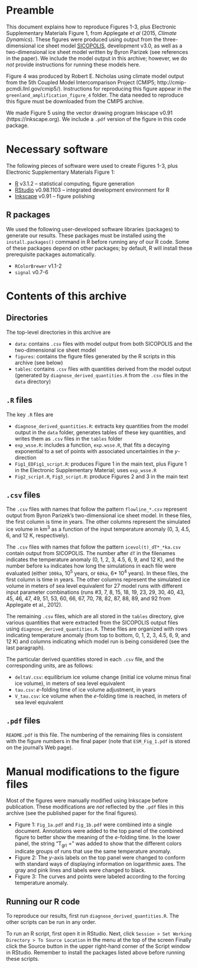 # Preamble

This document explains how to reproduce Figures 1-3, plus Electronic Supplementary Materials Figure 1, from Applegate _et al_ (2015, _Climate Dynamics_).  These figures were produced using output from the three-dimensional ice sheet model [SICOPOLIS](http://www.sicopolis.net), development v3.0, as well as a two-dimensional ice sheet model written by Byron Parizek (see references in the paper).  We include the model output in this archive; however, we do *not* provide instructions for running these models here.  

Figure 4 was produced by Robert E. Nicholas using climate model output from the 5th Coupled Model Intercomparison Project (CMIP5; http://cmip-pcmdi.llnl.gov/cmip5/).  Instructions for reproducing this figure appear in the `greenland_amplification_figure_4` folder.  The data needed to reproduce this figure must be downloaded from the CMIP5 archive.  

We made Figure 5 using the vector drawing program Inkscape v0.91 (https://inkscape.org).  We include a `.pdf` version of the figure in this code package.  

# Necessary software

The following pieces of software were used to create Figures 1-3, plus Electronic Supplementary Materials Figure 1: 

* [R](http://www.r-project.org) v3.1.2 -- statistical computing, figure generation
* [RStudio](https://www.rstudio.com) v0.98.1103 -- integrated development environment for R
* [Inkscape](https://inkscape.org) v0.91 -- figure polishing

## R packages

We used the following user-developed software libraries (packages) to generate our results.  These packages must be installed using the `install.packages()` command in R before running any of our R code.  Some of these packages depend on other packages; by default, R will install these prerequisite packages automatically.  

* `RColorBrewer` v1.1-2
* `signal` v0.7-6

# Contents of this archive

## Directories

The top-level directories in this archive are

* `data`: contains `.csv` files with model output from both SICOPOLIS and the two-dimensional ice sheet model
* `figures`: contains the figure files generated by the R scripts in this archive (see below)
* `tables`: contains `.csv` files with quantities derived from the model output (generated by `diagnose_derived_quantities.R` from the `.csv` files in the `data` directory)

## `.R` files

The key `.R` files are

* `diagnose_derived_quantities.R`: extracts key quantities from the model output in the `data` folder, generates tables of these key quantities, and writes them as `.csv` files in the `tables` folder
* `exp_wsse.R`: includes a function, `exp.wsse.R`, that fits a decaying exponential to a set of points with associated uncertainties in the _y_-direction
* `Fig1_EDFig1_script.R`: produces Figure 1 in the main text, plus Figure 1 in the Electronic Supplementary Material; uses `exp_wsse.R`
* `Fig2_script.R`, `Fig3_script.R`: produce Figures 2 and 3 in the main text

## `.csv` files

The `.csv` files with names that follow the pattern `flowline_*.csv` represent output from Byron Parizek's two-dimensional ice sheet model.  In these files, the first column is time in years.  The other columns represent the simulated ice volume in km<sup>3</sup> as a function of the input temperature anomaly (0, 3, 4.5, 6, and 12 K, respectively).  

The `.csv` files with names that follow the pattern `icevol(t)_dT*_*ka.csv` contain output from SICOPOLIS.  The number after `dT` in the filenames indicates the temperature anomaly (0, 1, 2, 3, 4.5, 6, 9, and 12 K), and the number before `ka` indicates how long the simulations in each file were evaluated (either `100ka`, 10<sup>5</sup> years, or `60ka`, 6* 10<sup>4</sup> years).  In these files, the first column is time in years.  The other columns represent the simulated ice volume in meters of sea level equivalent for 27 model runs with different input parameter combinations (runs #3, 7, 8, 15, 18, 19, 23, 29, 30, 40, 43, 45, 46, 47, 49, 51, 53, 60, 66, 67, 70, 78, 82, 87, 88, 89, and 92 from Applegate et al., 2012).  

The remaining `.csv` files, which are all stored in the `tables` directory, give various quantities that were extracted from the SICOPOLIS output files using `diagnose_derived_quantities.R`.  These files are organized with rows indicating temperature anomaly (from top to bottom, 0, 1, 2, 3, 4.5, 6, 9, and 12 K) and columns indicating which model run is being considered (see the last paragraph).  

The particular derived quantities stored in each `.csv` file, and the corresponding units, are as follows: 

* `deltaV.csv`: equilibrium ice volume change (initial ice volume minus final ice volume), in meters of sea level equivalent
* `tau.csv`: _e_-folding time of ice volume adjustment, in years
* `V_tau.csv`: ice volume when the _e_-folding time is reached, in meters of sea level equivalent

## `.pdf` files

`README.pdf` is this file.  The numbering of the remaining files is consistent with the figure numbers in the final paper (note that `ESM_Fig_1.pdf` is stored on the journal's Web page).  

# Manual modifications to the figure files

Most of the figures were manually modified using Inkscape before publication.  These modifications are *not* reflected by the `.pdf` files in this archive (see the published paper for the final figures).  

* Figure 1: `Fig_1a.pdf` and `Fig_1b.pdf` were combined into a single document.  Annotations were added to the top panel of the combined figure to better show the meaning of the _e_-folding time.  In the lower panel, the string "\Delta T<sub>grl</sub> =" was added to show that the different colors indicate groups of runs that use the same temperature anomaly.
* Figure 2: The _y_-axis labels on the top panel were changed to conform with standard ways of displaying information on logarithmic axes.  The gray and pink lines and labels were changed to black.
* Figure 3: The curves and points were labeled according to the forcing temperature anomaly.

## Running our R code

To reproduce our results, first run `diagnose_derived_quantities.R`.  The other scripts can be run in any order.  

To run an R script, first open it in RStudio.  Next, click `Session > Set Working Directory > To Source Location` in the menu at the top of the screen  Finally click the Source button in the upper right-hand corner of the Script window in RStudio.  Remember to install the packages listed above before running these scripts.  
